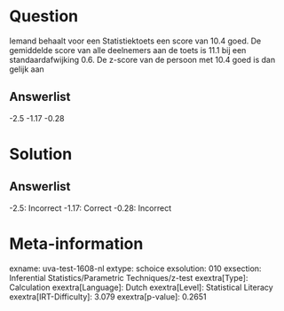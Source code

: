 Question
========

Iemand behaalt voor een Statistiektoets een score van 10.4 goed. De
gemiddelde score van alle deelnemers aan de toets is 11.1 bij een
standaardafwijking 0.6. De z-score van de persoon met 10.4 goed is dan
gelijk aan

Answerlist
----------

-2.5
-1.17
-0.28

Solution
========

Answerlist
----------

-2.5: Incorrect
-1.17: Correct
-0.28: Incorrect

Meta-information
================
exname: uva-test-1608-nl
extype: schoice
exsolution: 010
exsection: Inferential Statistics/Parametric Techniques/z-test
exextra[Type]: Calculation
exextra[Language]: Dutch
exextra[Level]: Statistical Literacy
exextra[IRT-Difficulty]: 3.079
exextra[p-value]: 0.2651
